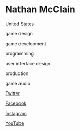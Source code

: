 # Nathan McClain

<Location>

United States

</Location>



<Skills>

game design

game development

programming

user interface design

production

game audio

</Skills>

<Personal>

[Twitter](https://twitter.com/sgtmcclain)

[Facebook](https://facebook.com/nathan.mcclain)

[Instagram](https://instagram.com/sgtmcclain)

[YouTube](https://youtube.com/user/SergeantMcClain)

</Personal>


